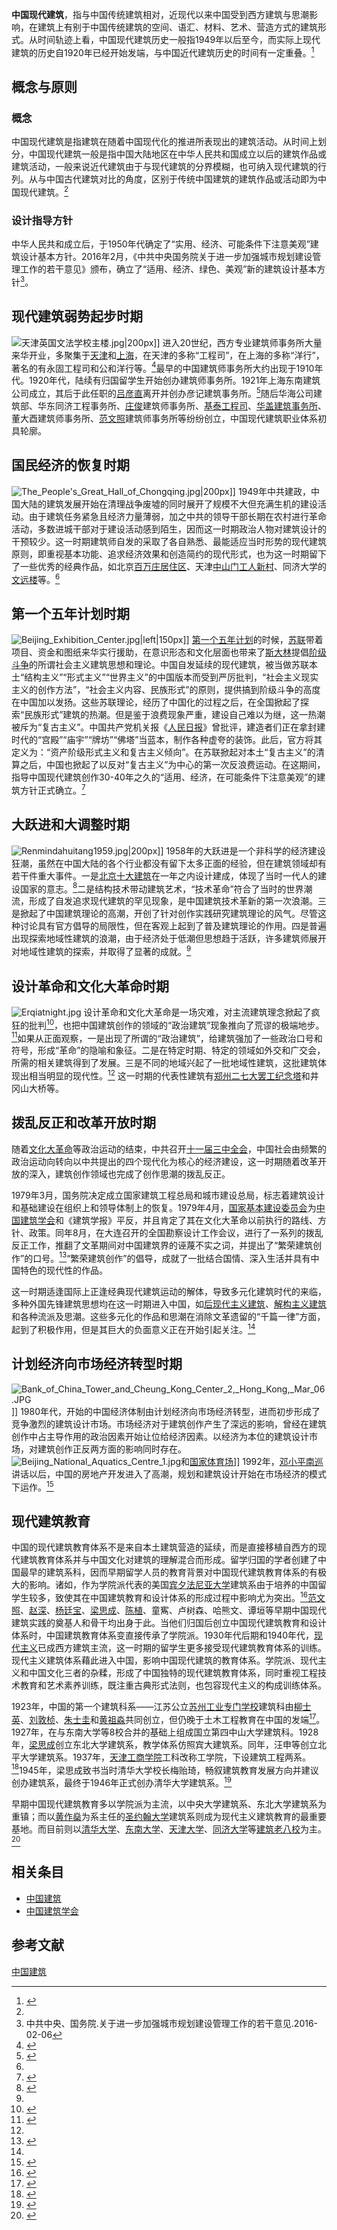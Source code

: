 '''中国现代建筑'''，指与中国传统建筑相对，近现代以来中国受到西方建筑与思潮影响，在建筑上有别于中国传统建筑的空间、语汇、材料、艺术、营造方式的建筑形式。从时间轨迹上看，中国现代建筑历史一般指1949年以后至今，而实际上现代建筑的历史自1920年已经开始发端，与中国近代建筑历史的时间有一定重叠。<ref name="中国现代建筑史">{{cite book | title=中国现代建筑史 | publisher=中国建筑工业出版社 | author=邹德侬，戴路，张向炜 | year=2010年8月 | location=北京 | pages=272 | isbn=9787112118465}}</ref>

== 概念与原则 ==
=== 概念 ===
中国现代建筑是指建筑在随着中国现代化的推进所表现出的建筑活动。从时间上划分，中国现代建筑一般是指中国大陆地区在中华人民共和国成立以后的建筑作品或建筑活动，一般来说近代建筑由于与现代建筑的分界模糊，也可纳入现代建筑的行列。从与中国古代建筑对比的角度，区别于传统中国建筑的建筑作品或活动即为中国现代建筑。<ref name="中国现代建筑史" />

=== 设计指导方针 ===
中华人民共和成立后，于1950年代确定了“实用、经济、可能条件下注意美观”建筑设计基本方针。2016年2月，《中共中央国务院关于进一步加强城市规划建设管理工作的若干意见》颁布，确立了“适用、经济、绿色、美观”新的建筑设计基本方针<ref>中共中央、国务院.关于进一步加强城市规划建设管理工作的若干意见.2016-02-06</ref>。

== 现代建筑弱势起步时期 ==
[[File:天津英国文法学校主楼.jpg|thumb]]|200px]]
进入20世纪，西方专业建筑师事务所大量来华开业，多聚集于[[天津|天津]]和[[上海|上海]]，在天津的多称“工程司”，在上海的多称“洋行”，著名的有永固工程司和公和洋行等。<ref>{{cite web | url=http://news.163.com/09/1216/10/5QL8H16N000120GR.html | title=天津“包工头”掘金洋租界 | publisher=网易 | accessdate=2013-11-07 | archive-url=https://web.archive.org/web/20190123232554/http://news.163.com/09/1216/10/5QL8H16N000120GR.html | archive-date=2019-01-23 | dead-url=yes }}</ref>最早的中国建筑师事务所大约出现于1910年代。1920年代，陆续有归国留学生开始创办建筑师事务所。1921年上海东南建筑公司成立，其后于此任职的[[吕彦直|吕彦直]]离开并创办彦记建筑事务所。<ref>{{cite web | url=http://www.chinadaily.com.cn/hqzx/2008-09/28/content_7067365.htm | title=中国近代杰出建筑师吕彦直生平揭秘 | publisher=环球在线 | accessdate=2013-11-07 | archive-date=2012-02-23 | archive-url=https://web.archive.org/web/20120223020453/http://www.chinadaily.com.cn/hqzx/2008-09/28/content_7067365.htm | dead-url=no }}</ref>随后华海公司建筑部、华东同济工程事务所、[[庄俊|庄俊]]建筑师事务所、[[基泰工程司|基泰工程司]]、[[华盖建筑事务所|华盖建筑事务所]]、董大酉建筑师事务所、[[范文照|范文照]]建筑师事务所等纷纷创立，中国现代建筑职业体系初具轮廓。

==国民经济的恢复时期==
[[File:The_People's_Great_Hall_of_Chongqing.jpg|thumb]]|200px]]
1949年中共建政，中国大陆的建筑发展开始在清理战争废墟的同时展开了规模不大但充满生机的建设活动。由于建筑任务紧急且经济力量薄弱，加之中共的领导干部长期在农村进行革命活动，多数进城干部对于建设活动感到陌生，因而这一时期政治人物对建筑设计的干预较少。这一时期建筑师自发的采取了各自熟悉、最能适应当时形势的现代建筑原则，即重视基本功能、追求经济效果和创造简约的现代形式，也为这一时期留下了一些优秀的经典作品，如北京[[百万庄居住区|百万庄居住区]]、天津[[中山门工人新村|中山门工人新村]]、同济大学的[[文远楼|文远楼]]等。<ref name="中国现代建筑史" />

== 第一个五年计划时期 ==
[[File:Beijing_Exhibition_Center.jpg|thumb]]|left|150px]]
[[第一个五年计划_(中国)|第一个五年计划]]的时候，[[苏联|苏联]]带着项目、资金和图纸来华实行援助，在意识形态和文化层面也带来了[[斯大林|斯大林]]提倡[[阶级斗争|阶级斗争]]的所谓社会主义建筑思想和理论。中国自发延续的现代建筑，被当做苏联本土“结构主义”“形式主义”“世界主义”的中国版本而受到严厉批判，“社会主义现实主义的创作方法”，“社会主义内容、民族形式”的原则，提供搞到阶级斗争的高度在中国加以发扬。这些苏联理论，经历了中国化的过程之后，在全国掀起了探索“民族形式”建筑的热潮。但是鉴于浪费现象严重，建设自己难以为继，这一热潮被斥为“复古主义”。中国共产党机关报《[[人民日报|人民日报]]》曾批评，建造者们正在拿封建时代的“宫殿”“庙宇”“牌坊”“佛塔”当蓝本，制作各种虚夸的装饰。此后，官方将其定义为：“资产阶级形式主义和复古主义倾向”。在苏联掀起对本土“复古主义”的清算之后，中国也掀起了以反对“复古主义”为中心的第一次反浪费运动。在这期间，指导中国现代建筑创作30-40年之久的“适用、经济，在可能条件下注意美观”的建筑方针正式确立。<ref>{{cite book | title=国务院关于加强设计工作的决定 | author=中华人民共和国务院 | year=1956年}}</ref>

== 大跃进和大调整时期 ==
[[File:Renmindahuitang1959.jpg|thumb]]|200px]]
1958年的大跃进是一个非科学的经济建设狂潮，虽然在中国大陆的各个行业都没有留下太多正面的经验，但在建筑领域却有若干件重大事件。一是[[北京十大建筑|北京十大建筑]]在一年之内设计建成，体现了当时一代人的建设国家的意志。<ref>{{cite web | url=http://www.bjnews.com.cn/news/2010/10/16/76026.html | title=建国初北京十大建筑申报文物 | publisher=新京报网 | accessdate=2013-11-07 | archive-date=2015-09-23 | archive-url=https://web.archive.org/web/20150923191558/http://www.bjnews.com.cn/news/2010/10/16/76026.html | dead-url=no }}</ref>二是结构技术带动建筑艺术，“技术革命”符合了当时的世界潮流，形成了自发追求现代建筑的罕见现象，是中国建筑技术革新的第一次浪潮。三是掀起了中国建筑理论的高潮，开创了针对创作实践研究建筑理论的风气。尽管这种讨论具有官方倡导的局限性，但在客观上起到了普及建筑理论的作用。四是普遍出现探索地域性建筑的浪潮，由于经济处于低潮但思想趋于活跃，许多建筑师展开对地域性建筑的探索，并取得了显著的成就。<ref name="中国现代建筑史" />

== 设计革命和文化大革命时期 ==
[[File:Erqiatnight.jpg|thumb]]
设计革命和文化大革命是一场灾难，对主流建筑理念掀起了疯狂的批判<ref>{{cite journal | title=文革建筑二题 | author=王明贤 | journal=《艺术·生活》 | year=2006 | volume=4}}</ref>，也把中国建筑创作的领域的“政治建筑”现象推向了荒谬的极端地步。<ref name="中国官方建筑的政治审美">{{cite web| url=http://www.infzm.com/content/58016| title=中国官方建筑的政治审美| publisher=南方周末| accessdate=2013-11-07| deadurl=yes| archiveurl=https://web.archive.org/web/20150102142848/http://www.infzm.com/content/58016| archivedate=2015-01-02}}</ref>如果从正面观察，一是出现了所谓的“政治建筑”，给建筑强加了一些政治口号和符号，形成“革命”的隐喻和象征。二是在特定时期、特定的领域如外交和广交会，所需的相关建筑得到了发展。三是不同的地域兴起了一批地域性建筑，这批建筑体现出相当明显的现代性。<ref name="中国现代建筑史" />
这一时期的代表性建筑有[[二七纪念塔|郑州二七大罢工纪念塔]]和井冈山大桥等。

== 拨乱反正和改革开放时期 ==
随着[[文化大革命|文化大革命]]等政治运动的结束，中共召开[[十一届三中全会|十一届三中全会]]，中国社会由频繁的政治运动向转向以中共提出的四个现代化为核心的经济建设，这一时期随着改革开放的深入，建筑创作领域也完成了创作思潮的拨乱反正。

1979年3月，国务院决定成立国家建筑工程总局和城市建设总局，标志着建筑设计和基础建设在组织上和领导体制上的恢复。1979年4月，[[中华人民共和国国家基本建设委员会|国家基本建设委员会]]为[[中国建筑学会|中国建筑学会]]和《建筑学报》平反，并且肯定了其在文化大革命以前执行的路线、方针、政策。同年8月，在大连召开的全国勘察设计工作会议，进行了一系列的拨乱反正工作，推翻了文革期间对中国建筑界的诬蔑不实之词，并提出了“繁荣建筑创作”的口号。<ref>{{cite journal | title=解放思想 开动机器 把勘察设计工作提高到一个新的水平 | author=肖桐 | journal=建筑学报 | year=1979 | volume=6}}</ref>“繁荣建筑创作”的倡导，成就了一批结合国情、深入生活并具有中国特色的现代性的作品。

这一时期适逢国际上正逢经典现代建筑运动的解体，导致多元化建筑时代的来临，多种外国先锋建筑思想均在这一时期进入中国，如[[后现代主义建筑|后现代主义建筑]]、[[解构主义建筑|解构主义建筑]]和各种流派及思潮。这些多元化的作品和思潮在消除文革遗留的“千篇一律”方面，起到了积极作用，但是其巨大的负面意义正在开始引起关注。<ref name="中国现代建筑史" />

==计划经济向市场经济转型时期==
[[File:Bank_of_China_Tower_and_Cheung_Kong_Center_2,_Hong_Kong,_Mar_06.JPG|thumb]]]]
1980年代，开始的中国经济体制由计划经济向市场经济转型，进而初步形成了竞争激烈的建筑设计市场。市场经济对于建筑创作产生了深远的影响，曾经在建筑创作中占主导作用的政治因素开始让位给经济因素。以经济为本位的建筑设计市场，对建筑创作正反两方面的影响同时存在。
[[File:Beijing_National_Aquatics_Centre_1.jpg|thumb]]和[[国家体育场_(北京)|国家体育场]]]]
1992年，[[邓小平南巡|邓小平南巡]]讲话以后，中国的房地产开发进入了高潮，规划和建筑设计开始在市场经济的模式下运作。<ref>{{cite web | url=http://www.china.com.cn/news/60years/2009-07/29/content_18229796.htm | title=房产业60年 | publisher=中国网 | accessdate=2013-11-07 | archive-date=2016-03-05 | archive-url=https://web.archive.org/web/20160305040828/http://www.china.com.cn/news/60years/2009-07/29/content_18229796.htm | dead-url=no }}</ref>

== 现代建筑教育==
中国的现代建筑教育体系不是来自本土建筑营造的延续，而是直接移植自西方的现代建筑教育体系并与中国文化对建筑的理解混合而形成。留学归国的学者创建了中国最早的建筑系科，因而早期留学人员的教育背景对中国现代建筑教育体系的有极大的影响。诸如，作为学院派代表的美国[[宾夕法尼亚大学|宾夕法尼亚大学]]建筑系由于培养的中国留学生较多，致使其在中国建筑教育和设计体系的形成过程中影响尤为突出。<ref>{{cite journal | title=建筑学专业早期中国留美生与宾夕法尼亚大学建筑教育 | author=王贵祥 | journal=建筑史 | year=2003 | volume=2}}</ref>[[范文照|范文照]]、[[赵深|赵深]]、[[杨廷宝|杨廷宝]]、[[梁思成|梁思成]]、[[陈植|陈植]]、童寯、卢树森、哈熊文、谭垣等早期中国现代建筑实践的奠基人和骨干均出身于此。当他们归国后创立中国现代建筑教育和设计体系时，中国建筑教育体系变直接传承了学院派。1930年代后期和1940年代，[[现代主义|现代主义]]已成西方建筑主流，这一时期的留学生更多接受现代建筑教育体系的训练。现代主义建筑体系藉此进入中国，影响中国现代建筑的教育体系。学院派、现代主义和中国文化三者的杂糅，形成了中国独特的现代建筑教育体系，同时重视工程技术教育和艺术素养训练，既注重古典形式法则，也包容现代主义的构成训练体系。

1923年，中国的第一个建筑科系——江苏公立[[苏州工业专门学校|苏州工业专门学校]]建筑科由[[柳士英|柳士英]]、[[刘敦桢|刘敦桢]]、[[朱士圭|朱士圭]]和[[黄祖淼|黄祖淼]]共同创立，但仍晚于土木工程教育在中国的发端<ref>{{cite journal|author1=赖德霖|title=中国现代建筑教育的先行者——江苏省立苏州工业专门学校建筑科|journal=建筑历史与理论|date=1993|volume=第五辑}}</ref>。1927年，在与东南大学等8校合并的基础上组成国立第四中山大学建筑科。1928年，[[梁思成|梁思成]]创立东北大学建筑系，教学体系仿照宾大建筑系。同年，汪申等创立北平大学建筑系。1937年，[[天津工商学院|天津工商学院]]工科改称工学院，下设建筑工程两系。<ref>{{cite journal | title=桃李不言下自成蹊——天津工商学院建筑系及其教学体系评述（1937-1952） | author=温玉清}}</ref>1945年，梁思成致书当时清华大学校长梅贻琦，畅叙建筑教育发展方向并建议创办建筑系，最终于1946年正式创办清华大学建筑系。<ref>{{cite web| url=http://www.tsinghua.org.cn/alumni/infoSingleArticle.do?articleId=10015566| title=清华大学建筑学院的创办者——梁思成与林徽因| publisher=清华大学校友网| accessdate=2013-10-06| deadurl=yes| archiveurl=https://web.archive.org/web/20150610203945/http://www.tsinghua.org.cn/alumni/infoSingleArticle.do?articleId=10015566| archivedate=2015-06-10}}</ref>

早期中国现代建筑教育多以学院派为主流，以中央大学建筑系、东北大学建筑系为重镇；而以[[黄作燊|黄作燊]]为系主任的[[圣约翰大学_(上海)|圣约翰大学]]建筑系则成为现代主义建筑教育的最重要基地。而目前则以[[清华大学|清华大学]]、[[东南大学|东南大学]]、[[天津大学|天津大学]]、[[同济大学|同济大学]]等[[建筑老八校|建筑老八校]]为主。<ref>{{cite news|author=原春琳|title=建筑类高校大比拼|url=http://zqb.cyol.com/html/2011-05/26/nw.D110000zgqnb_20110526_2-T03.htm|accessdate=2015-01-02|newspaper=中国青年报|date=2011-05-26|archive-date=2013-03-16|archive-url=https://web.archive.org/web/20130316123721/http://zqb.cyol.com/html/2011-05/26/nw.D110000zgqnb_20110526_2-T03.htm|dead-url=no}}</ref>

== 相关条目 ==
*[[中国建筑|中国建筑]]
*[[中国建筑学会|中国建筑学会]]
==参考文献==
{{reflist|2}}
[[Category:中国建筑|]]
{{中国历代建筑}}